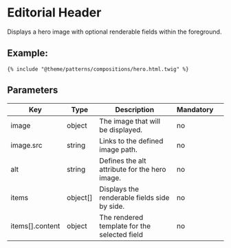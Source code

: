 # Editorial Header

Displays a hero image with optional renderable fields within the foreground.

## Example:

```
{% include "@theme/patterns/compositions/hero.html.twig" %}
```

## Parameters

| Key             | Type     | Description                                   | Mandatory |     |
| --------------- | -------- | --------------------------------------------- | --------- | --- |
| image           | object   | The image that will be displayed.             | no        |     |
| image.src       | string   | Links to the defined image path.              | no        |     |
| alt             | string   | Defines the alt attribute for the hero image. | no        |     |
| items           | object[] | Displays the renderable fields side by side.  | no        |     |
| items[].content | object   | The rendered template for the selected field  | no        |     |
